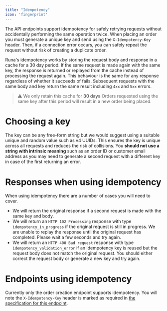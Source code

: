 ```yaml
---
title: "Idempotency"
icon: 'fingerprint'
---
```


The API endpoints support idempotency for safely retrying requests without accidentally performing the same operation twice. When placing an order you must generate a unique key and send using the `X-Idempotency-Key` header. Then, if a connection error occurs, you can safely repeat the request without risk of creating a duplicate order.

Runa's idempotency works by storing the request body and response in a cache for a 30 day period. If the same request is made again with the same key, the response is returned or replayed from the cache instead of processing the request again. This behaviour is the same for any response regardless of whether it succeeds of fails. Subsequent requests with the same body and key return the same result including `4xx` and `5xx` errors.

> ⚠ We only retain this cache for **30 days**
> Orders requested using the same key after this period will result in a new order being placed.

# Choosing a key

The key can be any free-form string but we would suggest using a suitable unique and random value such as v4 UUIDs. This ensures the key is unique across all requests and reduces the risk of collisions. You **should not use a string with intrinsic meaning** such as an order ID or customer email address as you may need to generate a second request with a different key in case of the first returning an error.

# Responses when using idempotency

When using idempotency there are a number of cases you will need to cover.

- We will return the original response if a second request is made with the same key and body.
- We will return an `HTTP 102 Processing` response with type `idempotency_in_progress` if the original request is still in progress. We are unable to replay the response until the original request has completed. Please wait a few seconds and try again.
- We will return an `HTTP 400 Bad request` response with type `idempotency_validation_error` if an idempotency key is reused but the request body does not match the original request. You should either correct the request body or generate a new key and try again.

# Endpoints using idempotency

Currently only the order creation endpoint supports idempotency. You will note the `X-Idempotency-Key` header is marked as required in [the specification for this endpoint](/reference/createorder).
